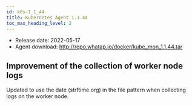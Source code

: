 ```yaml
---
id: k8s-1_1_44
title: Kubernetes Agent 1.1.44
toc_max_heading_level: 2
---
```



-   Release date: 2022-05-17
-   Agent download: http://repo.whatap.io/docker/kube_mon_1.1.44.tar

## Improvement of the collection of worker node logs

Updated to use the date (strftime.org) in the file pattern when collecting logs on the worker node. 
